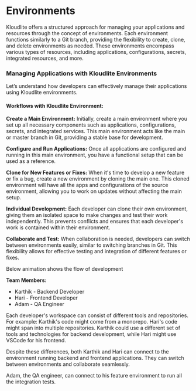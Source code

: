 
# Environments

Kloudlite offers a structured approach for managing your applications and resources through the concept of environments. Each environment functions similarly to a Git branch, providing the flexibility to create, clone, and delete environments as needed. These environments encompass various types of resources, including applications, configurations, secrets, integrated resources, and more.

### Managing Applications with Kloudlite Environments

Let’s understand how developers can effectively manage their applications using Kloudlite environments.

#### Workflows with Kloudlite Environment:
**Create a Main Environment:**
Initially, create a main environment where you set up all necessary components such as applications, configurations, secrets, and integrated services. This main environment acts like the main or master branch in Git, providing a stable base for development.

**Configure and Run Applications:**
Once all applications are configured and running in this main environment, you have a functional setup that can be used as a reference.

**Clone for New Features or Fixes:**
When it's time to develop a new feature or fix a bug, create a new environment by cloning the main one. This cloned environment will have all the apps and configurations of the source environment, allowing you to work on updates without affecting the main setup.

**Individual Development:**
Each developer can clone their own environment, giving them an isolated space to make changes and test their work independently. This prevents conflicts and ensures that each developer's work is contained within their environment.

**Collaborate and Test:**
When collaboration is needed, developers can switch between environments easily, similar to switching branches in Git. This flexibility allows for effective testing and integration of different features or fixes.


Below animation shows the flow of development

<VideoPlayer src="/docs/core-components/flow-of-development.mp4"/>

**Team Members:**
- Karthik - Backend Developer
- Hari - Frontend Developer
- Adam - QA Engineer

Each developer's workspace can consist of different tools and repositories. 
For example: Karthik's code might come from a monorepo. Hari's code might span into multiple repositories. Karthik could 
use a different set of tools and technologies for backend development, while Hari might use VSCode for his frontend.

Despite these differences, both Karthik and Hari can connect to the environment running backend and frontend applications. 
They can switch between environments and collaborate seamlessly.

Adam, the QA engineer, can connect to his feature environment to run all the integration tests.
			
